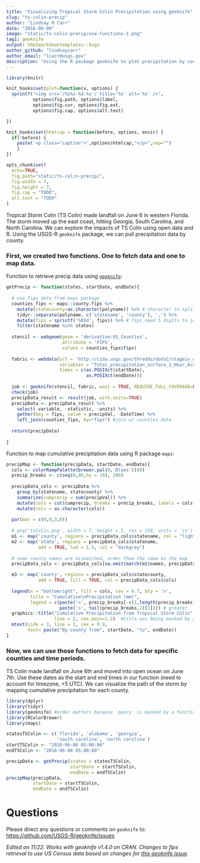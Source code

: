 ```yaml
---
title: "Visualizing Tropical Storm Colin Precipitation using geoknife"
slug: "ts-colin-precip"
author: "Lindsay R Carr"
date: "2016-06-09"
image: "static/ts-colin-precip/use-functions-1.png"
tag1: geoknife
output: USGSmarkdowntemplates::hugo
author_github: "lindsaycarr"
author_email: "lcarr@usgs.gov"
description: "Using the R package geoknife to plot precipitation by county during Tropical Strom Colin."
---
```


```r
library(knitr)

knit_hooks$set(plot=function(x, options) {
  sprintf("<img src='/%s%s-%d.%s'/ title='%s' alt='%s' />",
          options$fig.path, options$label,
          options$fig.cur, options$fig.ext,
          options$fig.cap, options$alt.text)

})

knit_hooks$set(htmlcap = function(before, options, envir) {
  if(!before) {
    paste('<p class="caption">',options$htmlcap,"</p>",sep="")
    }
})

opts_chunk$set(
  echo=TRUE,
  fig.path="static/ts-colin-precip/",
  fig.width = 7,
  fig.height = 7,
  fig.cap = "TODO",
  alt.text = "TODO"
)
```

Tropical Storm Colin (TS Colin) made landfall on June 6 in western Florida. The storm moved up the east coast, hitting Georgia, South Carolina, and North Carolina. We can explore the impacts of TS Colin using open data and R. Using the USGS-R `geoknife` package, we can pull precipitation data by county. 

### First, we created two functions. One to fetch data and one to map data.

Function to retrieve precip data using [`geoknife`](https://github.com/USGS-R/geoknife):

```r
getPrecip <- function(states, startDate, endDate){
 
  # use fips data from maps package
  counties_fips <- maps::county.fips %>% 
    mutate(statecounty=as.character(polyname)) %>% # character to split into state & county
    tidyr::separate(polyname, c('statename', 'county'), ',') %>%
    mutate(fips = sprintf('%05d', fips)) %>% # fips need 5 digits to join w/ geoknife result
    filter(statename %in% states) 
  
  stencil <- webgeom(geom = 'derivative:US_Counties',
                     attribute = 'FIPS',
                     values = counties_fips$fips)
  
  fabric <- webdata(url = 'http://cida.usgs.gov/thredds/dodsC/stageiv_combined', 
                    variables = "Total_precipitation_surface_1_Hour_Accumulation", 
                    times = c(as.POSIXct(startDate), 
                              as.POSIXct(endDate)))
  
  job <- geoknife(stencil, fabric, wait = TRUE, REQUIRE_FULL_COVERAGE=FALSE)
  check(job)
  precipData_result <- result(job, with.units=TRUE)
  precipData <- precipData_result %>% 
    select(-variable, -statistic, -units) %>% 
    gather(key = fips, value = precipVal, -DateTime) %>%
    left_join(counties_fips, by="fips") #join w/ counties data
  
  return(precipData)
  
}
```

Function to map cumulative precipitation data using R package `maps`:

```r
precipMap <- function(precipData, startDate, endDate){
  cols <- colorRampPalette(brewer.pal(9,'Blues'))(9)
  precip_breaks <- c(seq(0,80,by = 10), 200)
  
  precipData_cols <- precipData %>% 
    group_by(statename, statecounty) %>% 
    summarize(cumprecip = sum(precipVal)) %>% 
    mutate(cols = cut(cumprecip, breaks = precip_breaks, labels = cols, right=FALSE)) %>%
    mutate(cols = as.character(cols))
  
  par(mar = c(0,0,3,0))
  
  # png('tsColin.png', width = 7, height = 5, res = 150, units = 'in')
  m1 <- map('county', regions = precipData_cols$statename, col = "lightgrey")
  m2 <- map('state', regions = precipData_cols$statename, 
            add = TRUE, lwd = 1.5, col = "darkgrey")
  
  # some county names are mismatched, order them the same as the map
  precipData_cols <- precipData_cols[na.omit(match(m1$names, precipData_cols$statecounty)),]

  m3 <- map('county', regions = precipData_cols$statecounty, 
            add = TRUE, fill = TRUE, col = precipData_cols$cols)
  
  legend(x = "bottomright", fill = cols, cex = 0.7, bty = 'n', 
         title = "Cumulative\nPrecipitation (mm)",
         legend = c(paste('<', precip_breaks[-c(1,length(precip_breaks))]), 
                    paste('>', tail(precip_breaks,2)[1]))) # greater
  graphics::title("Cumulative Precipitation from Tropical Storm Colin",
                  line = 2, cex.main=1.2)  #title was being masked by geoknife
  mtext(side = 3, line = 1, cex = 0.9, 
        text= paste("By county from", startDate, "to", endDate))
}
```

### Now, we can use those functions to fetch data for specific counties and time periods.

TS Colin made landfall on June 6th and moved into open ocean on June 7th. Use these dates as the start and end times in our function (need to account for timezone, +5 UTC). We can visualize the path of the storm by mapping cumulative precipitation for each county. 

```r
library(dplyr)
library(tidyr)
library(geoknife) #order matters because 'query' is masked by a function in dplyr
library(RColorBrewer)
library(maps)

statesTSColin <- c('florida', 'alabama', 'georgia', 
                   'south carolina', 'north carolina')
startTSColin <- "2016-06-06 05:00:00"
endTSColin <- "2016-06-08 05:00:00"

precipData <- getPrecip(states = statesTSColin, 
                        startDate = startTSColin, 
                        endDate = endTSColin)
precipMap(precipData, 
          startDate = startTSColin, 
          endDate = endTSColin)
```

# Questions

Please direct any questions or comments on `geoknife` to:
[https://github.com/USGS-R/geoknife/issues](https://github.com/USGS-R/geoknife/issues)

*Edited on 11/22. Works with geoknife v1.4.0 on CRAN. Changes to fips retrieval to use US Census data based on changes for [this geoknife issue](https://github.com/USGS-R/geoknife/issues/278).*
